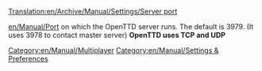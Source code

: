 [[Translation:en/Archive/Manual/Settings/Server port]]


[[en/Manual/Port]] on which the OpenTTD server runs. The default is 3979. (It uses 3978 to contact master server)
'''OpenTTD uses TCP and UDP'''
[[Category:en/Manual/Multiplayer]]
[[Category:en/Manual/Settings & Preferences]]
{{en/Manual/Base Set/Industries/Stub}}